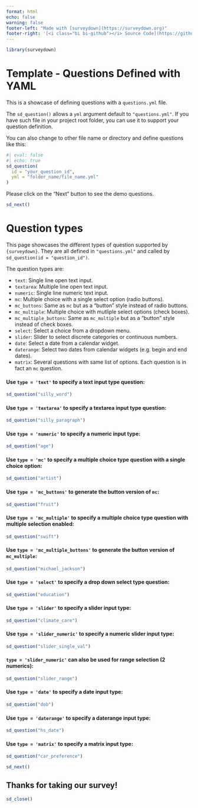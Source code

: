 ```yaml
---
format: html
echo: false
warning: false
footer-left: "Made with [surveydown](https://surveydown.org)"
footer-right: '[<i class="bi bi-github"></i> Source Code](https://github.com/surveydown-dev/templates)'
---
```


```r
library(surveydown)
```

::: {.sd_page id=welcome}

# Template - Questions Defined with YAML

This is a showcase of defining questions with a `questions.yml` file.

The `sd_question()` allows a `yml` argument default to `"questions.yml"`. If you have such file in your project root folder, you can use it to support your question definition.

You can also change to other file name or directory and define questions like this:

```r
#| eval: false
#| echo: true
sd_question(
  id = "your_question_id",
  yml = "folder_name/file_name.yml"
)
```

Please click on the "Next" button to see the demo questions.

```r
sd_next()
```

:::

::: {.sd_page id=question_types}

# Question types

This page showcases the different types of question supported by `{surveydown}`. They are all defined in `"questions.yml"` and called by `sd_question(id = "question_id")`.

The question types are:

  - `text`: Single line open text input.
  - `textarea`: Multiple line open text input.
  - `numeric`: Single line numeric text input.
  - `mc`: Multiple choice with a single select option (radio buttons).
  - `mc_buttons`: Same as `mc` but as a "button" style instead of radio buttons.
  - `mc_multiple`: Multiple choice with mutliple select options (check boxes).
  - `mc_multiple_buttons`: Same as `mc_multiple` but as a "button" style instead of check boxes.
  - `select`: Select a choice from a dropdown menu.
  - `slider`: Slider to select discrete categories or continuous numbers.
  - `date`: Select a date from a calendar widget.
  - `daterange`: Select two dates from calendar widgets (e.g. begin and end dates).
  - `matrix`: Several questions with same list of options. Each question is in fact an `mc` question.

#### Use `type = 'text'` to specify a text input type question:

```r
sd_question("silly_word")
```

#### Use `type = 'textarea'` to specify a textarea input type question:

```r
sd_question("silly_paragraph")
```

#### Use `type = 'numeric'` to specify a numeric input type:

```r
sd_question("age")
```

#### Use `type = 'mc'` to specify a multiple choice type question with a single choice option:

```r
sd_question("artist")
```

#### Use `type = 'mc_buttons'` to generate the button version of `mc`:

```r
sd_question("fruit")
```

#### Use `type = 'mc_multiple'` to specify a multiple choice type question with multiple selection enabled:

```r
sd_question("swift")
```

#### Use `type = 'mc_multiple_buttons'` to generate the button version of `mc_multiple`:

```r
sd_question("michael_jackson")
```

#### Use `type = 'select'` to specify a drop down select type question:

```r
sd_question("education")
```

#### Use `type = 'slider'` to specify a slider input type:

```r
sd_question("climate_care")
```

#### Use `type = 'slider_numeric'` to specify a numeric slider input type:

```r
sd_question("slider_single_val")
```

#### `type = 'slider_numeric'` can also be used for range selection (2 numerics):

```r
sd_question("slider_range")
```

#### Use `type = 'date'` to specify a date input type:

```r
sd_question("dob")
```

#### Use `type = 'daterange'` to specify a daterange input type:

```r
sd_question("hs_date")
```

#### Use `type = 'matrix'` to specify a matrix input type:

```r
sd_question("car_preference")
```

```r
sd_next()
```

:::

::: {.sd_page id=end}

## Thanks for taking our survey!

```r
sd_close()
```

:::
